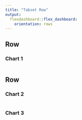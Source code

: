 ---
title: "Tabset Row"
output: 
  flexdashboard::flex_dashboard:
    orientation: rows
---

Row 
-------------------------------------
    
### Chart 1
    
```{r}
```
   
Row {.tabset .tabset-fade}
-------------------------------------
   
### Chart 2

```{r}
```   
 
### Chart 3
    
```{r}
```
